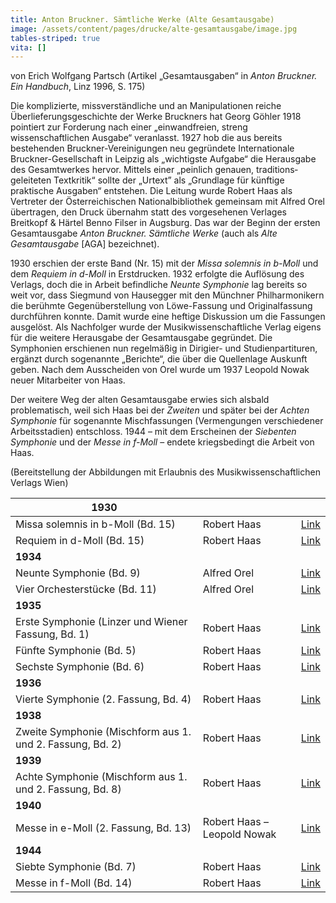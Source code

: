 ```yaml
---
title: Anton Bruckner. Sämtliche Werke (Alte Gesamtausgabe)
image: /assets/content/pages/drucke/alte-gesamtausgabe/image.jpg
tables-striped: true
vita: []
---
```

von Erich Wolfgang Partsch (Artikel „Gesamtausgaben“ in *Anton Bruckner. Ein Handbuch*, Linz 1996, S. 175)

Die komplizierte, missverständliche und an Manipulationen reiche Überlieferungsgeschichte der Werke Bruckners hat Georg Göhler 1918 pointiert zur Forderung nach einer „einwandfreien, streng wissenschaftlichen Ausgabe“ veranlasst. 1927 hob die aus bereits bestehenden Bruckner-Vereinigungen neu gegründete Internationale Bruckner-Gesellschaft in Leipzig als „wichtigste Aufgabe“ die Herausgabe des Gesamtwerkes hervor. Mittels einer „peinlich genauen, tra­ditions­geleiteten Textkritik“ sollte der „Urtext” als „Grundlage für künftige praktische Ausgaben“ entstehen. Die Leitung wurde Robert Haas als Vertreter der Öster­reichischen Nationalbibliothek gemeinsam mit Alfred Orel übertragen, den Druck übernahm statt des vorgesehenen Verlages Breitkopf & Härtel Benno Filser in Augsburg. Das war der Beginn der ersten Gesamtausgabe *Anton Bruckner. Sämtliche Werke* (auch als *Alte Gesamtausgabe* \[AGA] bezeichnet).

1930 erschien der erste Band (Nr. 15) mit der *Missa solemnis in b-Moll* und dem *Requiem in d-Moll* in Erstdrucken. 1932 erfolgte die Auflösung des Verlags, doch die in Arbeit befindliche *Neunte Symphonie* lag bereits so weit vor, dass Siegmund von Hausegger mit den Münchner Philharmonikern die berühmte Gegenüberstellung von Löwe-Fassung und Originalfassung durchführen konnte. Damit wurde eine heftige Diskussion um die Fassungen ausgelöst. Als Nachfolger wurde der Musik­wissenschaftliche Verlag eigens für die weitere Herausgabe der Gesamtausgabe gegründet. Die Symphonien erschienen nun regelmäßig in Dirigier- und Studienpartituren, ergänzt durch sogenannte „Berichte“, die über die Quellenlage Auskunft geben. Nach dem Ausscheiden von Orel wurde um 1937 Leopold Nowak neuer Mitarbeiter von Haas.

Der weitere Weg der alten Gesamtausgabe erwies sich alsbald problematisch, weil sich Haas bei der *Zweiten* und später bei der *Achten Symphonie* für sogenannte Mischfassungen (Vermengungen verschiedener Arbeitsstadien) entschloss. 1944 – mit dem Erscheinen der *Siebenten Symphonie* und der *Messe in f-Moll* – endete kriegsbedingt die Arbeit von Haas.

(Bereitstellung der Abbildungen mit Erlaubnis des Musikwissenschaftlichen Verlags Wien)

| **1930**                                                  |                             |                                  |
| --------------------------------------------------------- | --------------------------- | -------------------------------- |
| Missa solemnis in b-Moll (Bd. 15)                         | Robert Haas                 | [Link](miradorAGA.php?AGA=AGA15) |
| Requiem in d-Moll (Bd. 15)                                | Robert Haas                 | [Link](miradorAGA.php?AGA=AGA15) |
| **1934**                                                  |                             |                                  |
| Neunte Symphonie (Bd. 9)                                  | Alfred Orel                 | [Link](miradorAGA.php?AGA=AGA09) |
| Vier Orchesterstücke (Bd. 11)                             | Alfred Orel                 | [Link](miradorAGA.php?AGA=AGA11) |
| **1935**                                                  |                             |                                  |
| Erste Symphonie (Linzer und Wiener Fassung, Bd. 1)        | Robert Haas                 | [Link](miradorAGA.php?AGA=AGA01) |
| Fünfte Symphonie (Bd. 5)                                  | Robert Haas                 | [Link](miradorAGA.php?AGA=AGA05) |
| Sechste Symphonie (Bd. 6)                                 | Robert Haas                 | [Link](miradorAGA.php?AGA=AGA06) |
| **1936**                                                  |                             |                                  |
| Vierte Symphonie (2. Fassung, Bd. 4)                      | Robert Haas                 | [Link](miradorAGA.php?AGA=AGA04) |
| **1938**                                                  |                             |                                  |
| Zweite Symphonie (Mischform aus 1. und 2. Fassung, Bd. 2) | Robert Haas                 | [Link](miradorAGA.php?AGA=AGA02) |
| **1939**                                                  |                             |                                  |
| Achte Symphonie (Mischform aus 1. und 2. Fassung, Bd. 8)  | Robert Haas                 | [Link](miradorAGA.php?AGA=AGA13) |
| **1940**                                                  |                             |                                  |
| Messe in e-Moll (2. Fassung, Bd. 13)                      | Robert Haas – Leopold Nowak | [Link](miradorAGA.php?AGA=AGA13) |
| **1944**                                                  |                             |                                  |
| Siebte Symphonie (Bd. 7)                                  | Robert Haas                 | [Link](miradorAGA.php?AGA=AGA07) |
| Messe in f-Moll (Bd. 14)                                  | Robert Haas                 | [Link](miradorAGA.php?AGA=AGA14) |
